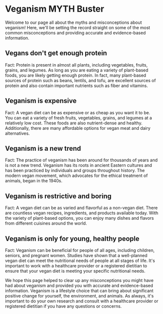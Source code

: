 # Veganism MYTH Buster 

Welcome to our page all about the myths and misconceptions about veganism! Here, we'll be setting the record straight on some of the most common misconceptions and providing accurate and evidence-based information.



## Vegans don't get enough protein


Fact: Protein is present in almost all plants, including vegetables, fruits, grains, and legumes. As long as you are eating a variety of plant-based foods, you are likely getting enough protein. In fact, many plant-based sources of protein such as beans, lentils, and tofu, are excellent sources of protein and also contain important nutrients such as fiber and vitamins.

## Veganism is expensive

Fact: A vegan diet can be as expensive or as cheap as you want it to be. You can eat a variety of fresh fruits, vegetables, grains, and legumes at a relatively low cost. These foods are also nutrient-dense and healthy. Additionally, there are many affordable options for vegan meat and dairy alternatives.



## Veganism is a new trend

Fact: The practice of veganism has been around for thousands of years and is not a new trend. Veganism has its roots in ancient Eastern cultures and has been practiced by individuals and groups throughout history. The modern vegan movement, which advocates for the ethical treatment of animals, began in the 1940s.

## Veganism is restrictive and boring

Fact: A vegan diet can be as varied and flavorful as a non-vegan diet. There are countless vegan recipes, ingredients, and products available today. With the variety of plant-based options, you can enjoy many dishes and flavors from different cuisines around the world.

## Veganism is only for young, healthy people

Fact: Veganism can be beneficial for people of all ages, including children, seniors, and pregnant women. Studies have shown that a well-planned vegan diet can meet the nutritional needs of people at all stages of life. It's important to work with a healthcare provider or a registered dietitian to ensure that your vegan diet is meeting your specific nutritional needs.

We hope this page helped to clear up any misconceptions you might have had about veganism and provided you with accurate and evidence-based information. Veganism is a lifestyle choice that can bring about significant positive change for yourself, the environment, and animals. As always, it's important to do your own research and consult with a healthcare provider or registered dietitian if you have any questions or concerns.
